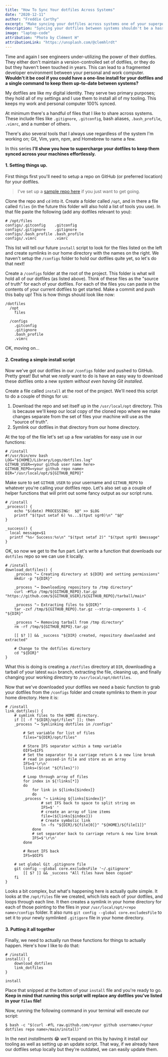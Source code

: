 ```yaml
---
title: "How To Sync Your dotfiles Across Systems"
date: "2020-12-11"
author: "Freddie Carthy"
excerpt: "Make syncing your dotfiles across systems one of your superpowers."
description: "Syncing your dotfiles between systems shouldn't be a hassle. In this walk-through I'll show you how you can set up your dotfiles to easily sync them between multiple systems."
image: "laptop-code"
attribution: "Photo by Clément H"
attributionLink: "https://unsplash.com/@clemhlrdt"
---
```


Time and again I see engineers under-utilizing the power of their dotfiles. They either don't maintain a version-controlled set of dotfiles, or they do but they haven't been touched in years. This can lead to a fragmented developer environment between your personal and work computer. **Wouldn't it be cool if you could have a one-line install for your dotfiles and a single command to keep them up-to-date between systems?**

My dotfiles are like my digital identity. They serve two primary purposes; they hold all of my settings and I use them to install all of my tooling. This keeps my work and personal computer 100% synced.

At minimum there's a handful of files that I like to share across systems. These include files like `.gitignore`, `.gitconfig`, bash aliases, `.bash_profile`, `.vimrc`, and a number of others.

There's also several tools that I always use regardless of the system I'm working on; Git, Vim, yarn, npm, and Homebrew to name a few.

In this series **I'll show you how to supercharge your dotfiles to keep them synced across your machines effortlessly.**

#### 1. Setting things up.
First things first you'll need to setup a repo on GitHub (or preferred location) for your dotfiles.

> I've set up a [sample repo here](https://github.com/gjunkie/dotfiles-starter-kit) if you just want to get going. 

Clone the repo and `cd` into it. Create a folder called `/opt`, and in there a file called `files` (in the future this folder will also hold a list of tools you use). In that file paste the following (add any dotfiles relevant to you):

```
# /opt/files
configs/.gitconfig    .gitconfig
configs/.gitignore    .gitignore
configs/.bash_profile .bash_profile
configs/.vimrc        .vimrc
```

This list will tell our future `install` script to look for the files listed on the left and create symlinks in our home directory with the names on the right. We haven't setup the `/configs` folder to hold our dotfiles quite yet, so let's do that next!

Create a `/configs` folder at the root of the project. This folder is what will hold all of our dotfiles (as listed above). Think of these files as the "source of truth" for each of your dotfiles. For each of the files you can paste in the contents of your current dotfiles to get started. Make a commit and push this baby up! This is how things should look like now:

```
/dotfiles
  /opt
    files

  /configs
    .gitconfig
    .gitignore
    .bash_profile
    .vimrc
```

OK, moving on...


#### 2. Creating a simple install script

Now we've got our dotfiles in our `/configs` folder and pushed to GitHub. Pretty great! But what we _really_ want to do is have an easy way to download these dotfiles onto a new system _without even having Git installed_.

Create a file called `install` at the root of the project. We'll need this script to do a couple of things for us:

1. Download the repo and set itself up in the `/usr/local/opt` directory. This is because we'll keep our local copy of the cloned repo where we make changes separate from the set of files your machine will use as the "source of truth".
2. Symlink our dotfiles in that directory from our home directory.

At the top of the file let's set up a few variables for easy use in our functions:

```
# /install
#!/usr/bin/env bash
LOG="${HOME}/Library/Logs/dotfiles.log"
GITHUB_USER=<your github user name here>
GITHUB_REPO=<your github repo name>
DIR="/usr/local/opt/${GITHUB_REPO}"
```

Make sure to set `GITHUB_USER` to your username and `GITHUB_REPO` to whatever you're calling your dotfiles repo. Let's also set up a couple of helper functions that will print out some fancy output as our script runs.

```
# /install
_process() {
	echo "$(date) PROCESSING:  $@" >> $LOG
	printf "$(tput setaf 6) %s...$(tput sgr0)\n" "$@"
}

_success() {
  local message=$1
  printf "%s✓ Success:%s\n" "$(tput setaf 2)" "$(tput sgr0) $message"
}
```

OK, so now we get to the fun part. Let's write a function that downloads our `dotfiles` repo so we can use it locally.

```
# /install
download_dotfiles() {
	_process "→ Creating directory at ${DIR} and setting permissions"
	mkdir -p "${DIR}"

	_process "→ Downloading repository to /tmp directory"
	curl -#fLo /tmp/${GITHUB_REPO}.tar.gz "https://github.com/${GITHUB_USER}/${GITHUB_REPO}/tarball/main"

	_process "→ Extracting files to ${DIR}"
	tar -zxf /tmp/${GITHUB_REPO}.tar.gz --strip-components 1 -C "${DIR}"

	_process "→ Removing tarball from /tmp directory"
	rm -rf /tmp/${GITHUB_REPO}.tar.gz

	[[ $? ]] && _success "${DIR} created, repository downloaded and extracted"

	# Change to the dotfiles directory
	cd "${DIR}"
}
```

What this is doing is creating a `/dotfiles` directory at `DIR`, downloading a tarball of your latest `main` branch, extracting the file, cleaning up, and finally changing your working directory to `/usr/local/opt/dotfiles`.

Now that we've downloaded your dotfiles we need a basic function to grab your dotfiles from the `/configs` folder and create symlinks to them in your home directory. Here it is:

```
# /install
link_dotfiles() {
	# symlink files to the HOME directory.
	if [[ -f "${DIR}/opt/files" ]]; then
    _process "→ Symlinking dotfiles in /configs"

		# Set variable for list of files
		files="${DIR}/opt/files"

		# Store IFS separator within a temp variable
		OIFS=$IFS
		# Set the separator to a carriage return & a new line break
		# read in passed-in file and store as an array
		IFS=$'\r\n'
		links=($(cat "${files}"))

		# Loop through array of files
		for index in ${!links[*]}
		do
			for link in ${links[$index]}
			do
        _process "→ Linking ${links[$index]}"
				# set IFS back to space to split string on
				IFS=$' '
				# create an array of line items
				file=(${links[$index]})
				# Create symbolic link
				ln -fs "${DIR}/${file[0]}" "${HOME}/${file[1]}"
			done
			# set separater back to carriage return & new line break
			IFS=$'\r\n'
		done

		# Reset IFS back
		IFS=$OIFS

	# set global Git .gitignore file
    git config --global core.excludesFile '~/.gitignore'
		[[ $? ]] && _success "All files have been copied"
	fi
}
```

Looks a bit complex, but what's happening here is actually quite simple. It looks at the `/opt/files` file we created, which lists each of your dotfiles, and loops through each line. It then creates a symlink in your home directory for each of those pointing to the files in your `/usr/local/opt/<repo name>/configs` folder. It also runs `git config --global core.excludesFile` to set it to your newly symlinked `.gitigore` file in your home directory.

#### 3. Putting it all together

Finally, we need to actually run these functions for things to actually happen. Here's how I like to do that:

```
# /install
install() {
	download_dotfiles
	link_dotfiles
}

install
```

Place that snipped at the bottom of your `install` file and you're ready to go. **Keep in mind that running this script will replace any dotfiles you've listed in your `files` file!**

Now, running the following command in your terminal will execute our script:

```
$ bash -c "$(curl -#fL raw.github.com/<your github username>/<your dotfiles repo name>/main/install)"
```

In the next _installments_ 😂 we'll expand on this by having it install our tooling as well as setting up an update script. That way, if we already have our dotfiles setup locally but they're outdated, we can easily update them.

